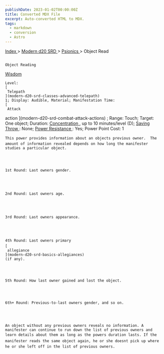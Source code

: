 ```yaml
---
publishDate: 2023-01-02T00:00:00Z
title: Converted MDX File
excerpt: Auto-converted HTML to MDX.
tags:
  - markdown
  - conversion
  - Astro
---
```







[
      Index
     ](-index)
     >
     [
      Modern d20 SRD
     ](modern-d20-srd-index)
     >
     [
      Psionics
     ](modern-d20-srd-psionics-index)
     > Object Read
    






## 
    Object Reading
   



[
     Wisdom
    ](modern-d20-srd-basics-ability-scores)




    Level:
    [
     Telepath
    ](modern-d20-srd-classes-advanced-telepath)
    1; Display: Audible, Material; Manifestation Time:
    [
     Attack
action
    ](modern-d20-srd-combat-attack-actions)
    ; Range: Touch; Target: One object; Duration:
    [
     Concentration
    ](modern-d20-srd-skills-concentration)
    , up to 10 minutes/level (D);
    [
     Saving
Throw
    ](modern-d20-srd-basics-saving-throws)
    : None;
    [
     Power
Resistance
    ](modern-d20-srd-special-abilities-power-resistance)
    : Yes; Power Point Cost: 1
   



    This power provides information about an objects previous owner.  The amount of information revealed depends on how long the manifester studies a particular object.
   



    1st Round: Last owners gender.
   



    2nd Round: Last owners age.
   



    3rd Round: Last owners appearance.
   



    4th Round: Last owners primary
    [
     allegiance
    ](modern-d20-srd-basics-allegiances)
    (if any).
   



    5th Round: How last owner gained and lost the object.
   



    6th+ Round: Previous-to-last owners gender, and so on.
   



    An object without any previous owners reveals no information. A manifester can continue to run down the list of previous owners and learn details about them as long as the powers duration lasts. If the manifester reads the same object again, he or she doesnt pick up where he or she left off in the list of previous owners.
   



